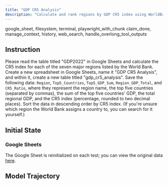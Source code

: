```yaml
---
title: "GDP CR5 Analysis"
description: "Calculate and rank regions by GDP CR5 index using WorldBank data, saving top 5 countries, GDP sums, and ratios."
---
```


<Columns cols={2}>
  <Card title="MCP Server" icon="cloud">
    google_sheet, filesystem, terminal, playwright_with_chunk
  </Card>
  <Card title="Local Tool" icon="terminal">
    claim_done, manage_context, history, web_search, handle_overlong_tool_outputs
  </Card>
</Columns>

## Instruction

Please read the table titled "GDP2022" in Google Sheets and calculate the CR5 index for each of the seven major regions listed by the World Bank. Create a new spreadsheet in Google Sheets, name it "GDP CR5 Analysis", and within it, create a new table titled "gdp_cr5_analysis". Save the following data: `Region`, `Top5_Countries`, `Top5_GDP_Sum`, `Region_GDP_Total`, and `CR5_Ratio`, where they represent the region name, the top five countries (separated by commas), the sum of the top five countries' GDP, the total regional GDP, and the CR5 index (percentage, rounded to two decimal places). Sort the data in descending order by CR5 index. (If you're unsure which region the World Bank assigns a country to, you can search for it yourself.)

## Initial State

### Google Sheets

The Google Sheet is reinitialized on each test; you can view the original data [here](https://github.com/hkust-nlp/mcpbench_dev/tree/finalpool_dev/tasks/finalpool/gdp-cr5-analysis/preprocess).

## Model Trajectory
